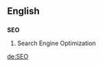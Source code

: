 ==English==

==={{initialism}}===
'''SEO'''
# Search Engine Optimization <!-- a possible reason people try to add spurrious links to their web pages from Wiktionary.-->

[[de:SEO]]